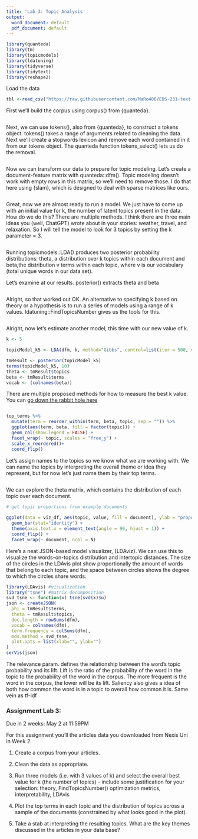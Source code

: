 ```yaml
---
title: 'Lab 3: Topic Analysis'
output:
  word_document: default
  pdf_document: default
---
```


```r
library(quanteda)
library(tm)
library(topicmodels)
library(ldatuning)
library(tidyverse)
library(tidytext)
library(reshape2)

```

Load the data

```r
tbl <-read_csv("https://raw.githubusercontent.com/MaRo406/EDS-231-text-sentiment/main/data/sb_dat_text.csv")
```

First we'll build the corpus using corpus() from {quanteda}.

```r

```

Next, we can use tokens(), also from {quanteda}, to construct a tokens object. tokens() takes a range of arguments related to cleaning the data. Next we'll create a stopwords lexicon and remove each word contained in it from our tokens object. The quanteda function tokens_select() lets us do the removal.

```r
```

Now we can transform our data to prepare for topic modeling. Let's create a document-feature matrix with quanteda::dfm(). Topic modeling doesn't work with empty rows in this matrix, so we'll need to remove those. I do that here using {slam}, which is designed to deal with sparse matrices like ours.

```r
```

Great, now we are almost ready to run a model. We just have to come up with an initial value for k, the number of latent topics present in the data. How do we do this? There are multiple methods. I think there are three main ideas you (well, ChatGPT) wrote about in your stories: weather, travel, and relaxation. So I will tell the model to look for 3 topics by setting the k parameter = 3.

```r

```

Running topicmodels::LDA() produces two posterior probability distributions: theta, a distribution over k topics within each document and beta,the distribution v terms within each topic, where v is our vocabulary (total unique words in our data set).

Let's examine at our results. posterior() extracts theta and beta

```r

```

Alright, so that worked out OK. An alternative to specifying k based on theory or a hypothesis is to run a series of models using a range of k values. ldatuning::FindTopicsNumber gives us the tools for this.

```r

```

Alright, now let's estimate another model, this time with our new value of k.

```r
k <- 5

topicModel_k5 <- LDA(dfm, k, method="Gibbs", control=list(iter = 500, verbose = 25))

tmResult <- posterior(topicModel_k5)
terms(topicModel_k5, 10)
theta <- tmResult$topics
beta <- tmResult$terms
vocab <- (colnames(beta))

```

There are multiple proposed methods for how to measure the best k value. You can [go down the rabbit hole here](https://rpubs.com/siri/ldatuning)

```r

```

```r

top_terms %>%
  mutate(term = reorder_within(term, beta, topic, sep = "")) %>%
  ggplot(aes(term, beta, fill = factor(topic))) +
  geom_col(show.legend = FALSE) +
  facet_wrap(~ topic, scales = "free_y") +
  scale_x_reordered()+
  coord_flip()

```

Let's assign names to the topics so we know what we are working with. We can name the topics by interpreting the overall theme or idea they represent, but for now let's just name them by their top terms.

```r

```

We can explore the theta matrix, which contains the distribution of each topic over each document.

```r

# get topic proportions from example documents
 
ggplot(data = viz_df, aes(topic, value, fill = document), ylab = "proportion") +
  geom_bar(stat="identity") +
  theme(axis.text.x = element_text(angle = 90, hjust = 1)) +  
  coord_flip() +
  facet_wrap(~ document, ncol = N)
```

Here's a neat JSON-based model visualizer, {LDAviz}.  We can use this to visualize the words-on-topics distribution and intertopic distances.  The size of the circles in the LDAvis plot show proportionally the amount of words that belong to each topic, and the space between circles shows the degree to which the circles share words.

```r
library(LDAvis) #visualization 
library("tsne") #matrix decomposition
svd_tsne <- function(x) tsne(svd(x)$u)
json <- createJSON(
  phi = tmResult$terms, 
  theta = tmResult$topics, 
  doc.length = rowSums(dfm), 
  vocab = colnames(dfm), 
  term.frequency = colSums(dfm),
  mds.method = svd_tsne,
  plot.opts = list(xlab="", ylab="")
)
serVis(json)

```
The relevance param. defines the relationship between the word's topic probability and its lift. Lift is the ratio of the probability of the word in the topic to the probability of the word in the corpus. The more frequent is the word in the corpus, the lower will be its lift. Saliency also gives a idea of both how common the word is in a topic to overall how common it is.  Same vein as tf-idf

### Assignment Lab 3:

Due in 2 weeks: May 2 at 11:59PM

For this assignment you'll the articles data you downloaded from Nexis Uni in Week 2.

1.  Create a corpus from your articles.

2.  Clean the data as appropriate.

3.  Run three models (i.e. with 3 values of k) and select the overall best value for k (the number of topics) - include some justification for your selection: theory, FindTopicsNumber() optimization metrics, interpretability, LDAvis

4. Plot the top terms in each topic and the distribution of topics across a sample of the documents (constrained by what looks good in the plot).

5.  Take a stab at interpreting the resulting topics. What are the key themes discussed in the articles in your data base?
